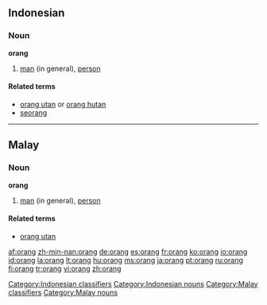 ==Indonesian==

===Noun===
'''orang'''

# [[man]] (in general), [[person]]

====Related terms====
* [[orang utan]] or [[orang hutan]]
* [[seorang]]

[[Category:Indonesian classifiers]]
[[Category:Indonesian nouns]]

----

==Malay==

===Noun===
'''orang'''

# [[man]] (in general), [[person]]

====Related terms====
* [[orang utan]]

[[Category:Malay classifiers]]
[[Category:Malay nouns]]

[[af:orang]]
[[zh-min-nan:orang]]
[[de:orang]]
[[es:orang]]
[[fr:orang]]
[[ko:orang]]
[[io:orang]]
[[id:orang]]
[[la:orang]]
[[lt:orang]]
[[hu:orang]]
[[ms:orang]]
[[ja:orang]]
[[pt:orang]]
[[ru:orang]]
[[fi:orang]]
[[tr:orang]]
[[vi:orang]]
[[zh:orang]]